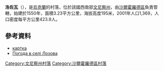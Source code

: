 {{coord|48|40|22|N|28|0|39|E|scale:30000|display=title}}

'''洛佐瓦'''（{{lang-uk|Лозова}}），是[[烏克蘭|烏克蘭]]的村落，位於該國西南部[[文尼察州|文尼察州]]，由[[沙爾霍羅德區|沙爾霍羅德區]]負責管轄，始建於1550年，面積3.23平方公里，海拔高度195米，2001年人口1,369，人口密度每平方公里423.9人。

==參考資料==
*[http://gska2.rada.gov.ua/pls/z7502/A005?rdat1=05.07.2010&rf7571=3441 картка]{{dead link|date=2018年3月 |bot=InternetArchiveBot |fix-attempted=yes }}
* [http://weather.in.ua/ua/vinnickaja/13751 Погода в селі Лозова] {{Wayback|url=http://weather.in.ua/ua/vinnickaja/13751 |date=20111220061842 }}

[[Category:文尼察州村落|Category:文尼察州村落]]
[[Category:沙爾霍羅德區村落|Category:沙爾霍羅德區村落]]


{{Vinnytsia-geo-stub}}
